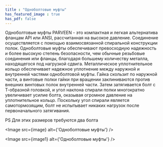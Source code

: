 ```yaml
---
title : "Одноболтовые муфты"
has_featured_image : true
has_pdf: false
---
```



Одноболтовые муфты PARVEEN - это компактная и легкая альтернатива фланцам API или ANSI, рассчитанная на высокое давление. Соединение осуществляется с помощью взаимосвязанной спиральной конструкции полок. Одноболтовые муфты обеспечивают превосходную надежность и более высокую степень безопасности, чем обычные резьбовые соединения или фланцы, благодаря большему количеству металла, находящегося под нагрузкой сдвига.
Металлическое уплотнительное кольцо обеспечивает надежное уплотнение между наружной и внутренней частями одноболтовой муфты. Гайка скользит по наружной части, а винтовые полки гайки при вращении заклиниваются против внешних винтовых полок внутренней части. Затем затягивается болт с Т-образной головкой, и угол наклона спирали полки многократно увеличивает усилие болта, оказывая огромное давление на уплотнительное кольцо. Поскольку угол спирали является самотормозящим, болт не испытывает никаких нагрузок после первоначального затягивания.

PS Для этих размеров требуются два болта

<Image src={image} alt={'Одноболтовые муфты'} />

<Image src={image1} alt={'Одноболтовые муфты'} />